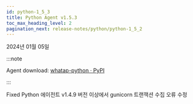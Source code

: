 ```yaml
---
id: python-1_5_3
title: Python Agent v1.5.3
toc_max_heading_level: 2
pagination_next: release-notes/python/python-1_5_2
---
```


2024년 01월 05일

:::note

Agent download: [whatap-python · PyPI](https://pypi.org/project/whatap-python/1.5.3/)

:::

<Status>Fixed</Status> Python 에이전트 v1.4.9 버전 이상에서 gunicorn 트랜잭션 수집 오류 수정